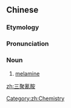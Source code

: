==Chinese==
{{zh-forms|type=112}}
{{wikipedia|lang=zh}}

===Etymology===
{{zh-compound|三|聚|氰胺|tri-|poly-|[[cyanamide]]}}

===Pronunciation===
{{zh-pron
|m=sānjùqíng'àn,sānjùqíng'ān,2nb=Taiwan
|c=saam1 zeoi6 cing1 on1,saam1 zeoi6 cing1 on3
|cat=n
}}

===Noun===
{{zh-noun}}

# [[melamine]]

[[Category:zh:Chemistry]]

[[zh:三聚氰胺]]